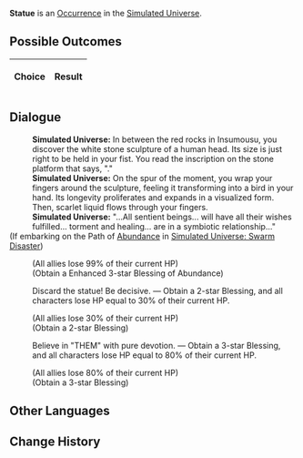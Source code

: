 {{Simulated Universe Event Infobox
|title         = Statue
|image         = Random Event Normal.png
|type          =
|domains_su    = Occurrence
|domains_ext   = Occurrence
|domains_swarm = 
|domains_gng   = 
|requirements  =
|prev          = 
|next          = 
|indexRewards  =
|characters    = 
}}
'''Statue''' is an [[Simulated Universe/Occurrence|Occurrence]] in the [[Simulated Universe]].

==Possible Outcomes==
{| class="article-table"
!Choice
!Result

|}

<!--
==Gameplay Notes==

-->
==Dialogue==
{{Dialogue Start}}
:'''Simulated Universe:''' In between the red rocks in Insumousu, you discover the white stone sculpture of a human head. Its size is just right to be held in your fist. You read the inscription on the stone platform that says, "{{Rubi| Yaoshi|Aeon of Abundance}}."
:'''Simulated Universe:''' On the spur of the moment, you wrap your fingers around the sculpture, feeling it transforming into a bird in your hand. Its longevity proliferates and expands in a visualized form. Then, scarlet liquid flows through your fingers.
:'''Simulated Universe:''' "...All sentient beings... will have all their wishes fulfilled... torment and healing... are in a symbiotic relationship..."
;(If embarking on the Path of [[Simulated Universe/Paths#Abundance|Abundance]] in [[Simulated Universe: Swarm Disaster]])
:{{SU Special Dialogue|Abundance|Mania takes over you...|The entire team loses HP equal to 99% of their current HP, and obtain 1 Enhanced 3-star Blessing of Abundance.}}
:;(All allies lose 99% of their current HP)
:;(Obtain a Enhanced 3-star Blessing of Abundance)
:{{DIcon|Star}} Discard the statue! Be decisive. &mdash; Obtain a 2-star Blessing, and all characters lose HP equal to 30% of their current HP.
:;(All allies lose 30% of their current HP)
:;(Obtain a 2-star Blessing)
:{{DIcon|Star}} Believe in "THEM" with pure devotion. &mdash; Obtain a 3-star Blessing, and all characters lose HP equal to 80% of their current HP.
:;(All allies lose 80% of their current HP)
:;(Obtain a 3-star Blessing)
{{Dialogue End}}

==Other Languages==
{{Other Languages
|en   = Statue
|zhs  = 雕像
|zht  = 雕像
|ja   = {{Rubi|彫像|ちょうぞう}}
|ko   = 조각상
|es   = Estatua
|fr   = Statue
|ru   = Статуя
|th   = รูปปั้น
|vi   = Bức Tượng
|de   = Statue
|id   = Patung
|pt   = Estátua
}}

==Change History==
{{Change History|1.3}}
